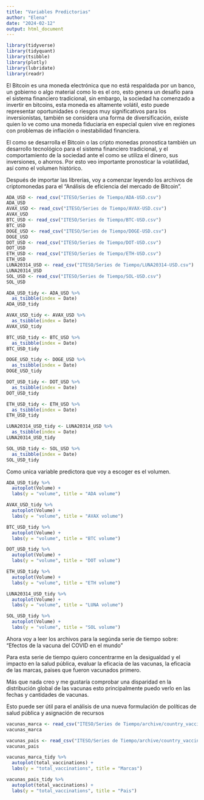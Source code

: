 ```yaml
---
title: "Variables Predictorias"
author: "Elena"
date: "2024-02-12"
output: html_document
---
```


```r
library(tidyverse)
library(tidyquant)
library(tsibble)
library(plotly)
library(lubridate)
library(readr)
```

El Bitcoin es una moneda electrónica que no está respaldada por un banco, un gobierno o algo material como lo es el oro, esto genera un desafío para el sistema financiero tradicional, sin embargo, la sociedad ha comenzado a invertir en bitcoins, esta moneda es altamente volátil, esto puede representar oportunidades o riesgos muy significativos para los inversionistas, también se considera una forma de diversificación, existe quien lo ve como una moneda fiduciaria en especial quien vive en regiones con problemas de inflación o inestabilidad financiera.

El como se desarrolla el Bitcoin o las cripto monedas pronostica también un desarrollo tecnológico para el sistema financiero tradicional, y el comportamiento de la sociedad ante el como se utiliza el dinero, sus inversiones, o ahorros. Por esto veo importante pronosticar la volatilidad, así como el volumen histórico.

Después de importar las librerías, voy a comenzar leyendo los archivos de criptomonedas para el "Análisis de eficiencia del mercado de Bitcoin".
```r
ADA_USD <- read_csv("ITESO/Series de Tiempo/ADA-USD.csv")
ADA_USD
AVAX_USD <- read_csv("ITESO/Series de Tiempo/AVAX-USD.csv")
AVAX_USD
BTC_USD <- read_csv("ITESO/Series de Tiempo/BTC-USD.csv")
BTC_USD
DOGE_USD <- read_csv("ITESO/Series de Tiempo/DOGE-USD.csv")
DOGE_USD
DOT_USD <- read_csv("ITESO/Series de Tiempo/DOT-USD.csv")
DOT_USD
ETH_USD <- read_csv("ITESO/Series de Tiempo/ETH-USD.csv")
ETH_USD
LUNA20314_USD <- read_csv("ITESO/Series de Tiempo/LUNA20314-USD.csv")
LUNA20314_USD
SOL_USD <- read_csv("ITESO/Series de Tiempo/SOL-USD.csv")
SOL_USD
```

```r
ADA_USD_tidy <- ADA_USD %>%
  as_tsibble(index = Date)
ADA_USD_tidy

AVAX_USD_tidy <- AVAX_USD %>%
  as_tsibble(index = Date)
AVAX_USD_tidy

BTC_USD_tidy <- BTC_USD %>%
  as_tsibble(index = Date)
BTC_USD_tidy

DOGE_USD_tidy <- DOGE_USD %>%
  as_tsibble(index = Date)
DOGE_USD_tidy

DOT_USD_tidy <- DOT_USD %>%
  as_tsibble(index = Date)
DOT_USD_tidy

ETH_USD_tidy <- ETH_USD %>%
  as_tsibble(index = Date)
ETH_USD_tidy

LUNA20314_USD_tidy <- LUNA20314_USD %>%
  as_tsibble(index = Date)
LUNA20314_USD_tidy

SOL_USD_tidy <- SOL_USD %>%
  as_tsibble(index = Date)
SOL_USD_tidy
```


Como unica variable predictora que voy a escoger es el volumen.

```r
ADA_USD_tidy %>%
  autoplot(Volume) +
  labs(y = "volume", title = "ADA volume")

AVAX_USD_tidy %>%
  autoplot(Volume) +
  labs(y = "volume", title = "AVAX volume")

BTC_USD_tidy %>%
  autoplot(Volume) +
  labs(y = "volume", title = "BTC volume")

DOT_USD_tidy %>%
  autoplot(Volume) +
  labs(y = "volume", title = "DOT volume")

ETH_USD_tidy %>%
  autoplot(Volume) +
  labs(y = "volume", title = "ETH volume")

LUNA20314_USD_tidy %>%
  autoplot(Volume) +
  labs(y = "volume", title = "LUNA volume")

SOL_USD_tidy %>%
  autoplot(Volume) +
  labs(y = "volume", title = "SOL volume")

```

Ahora voy a leer los archivos para la segúnda serie de tiempo sobre: "Efectos de la vacuna del COVID en el mundo"

Para esta serie de tiempo quiero concentrarme en la desigualdad y el impacto en la salud pública, evaluar la eficacia de las vacunas, la eficacia de las marcas, paises que fueron vacunados primero.

Más que nada creo y me gustaría comprobar una disparidad en la distribución global de las vacunas esto principalmente puedo verlo en las fechas y cantidades de vacunas.

Esto puede ser útil para el análisis de una nueva formulación de políticas de salud pública y asignación de recursos

```r
vacunas_marca <- read_csv("ITESO/Series de Tiempo/archive/country_vaccinations_by_manufacturer.csv")
vacunas_marca

vacunas_pais <- read_csv("ITESO/Series de Tiempo/archive/country_vaccinations.csv")
vacunas_pais
```

```r
vacunas_marca_tidy %>%
  autoplot(total_vaccinations) +
  labs(y = "total_vaccinations", title = "Marcas")

vacunas_pais_tidy %>%
  autoplot(total_vaccinations) +
  labs(y = "total_vaccinations", title = "Pais")


```


```r

```

